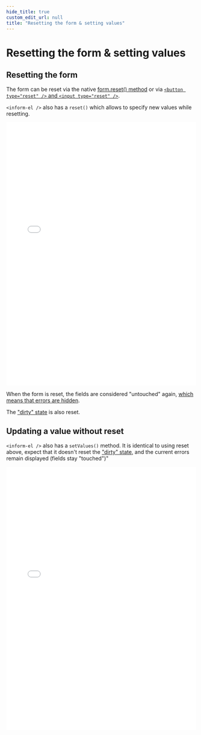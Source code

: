 ```yaml
---
hide_title: true
custom_edit_url: null
title: "Resetting the form & setting values"
---
```


# Resetting the form & setting values

## Resetting the form

The form can be reset via the native [form.reset() method](https://developer.mozilla.org/en-US/docs/Web/API/HTMLFormElement/reset) or via [`<button type="reset" />` and `<input type="reset" />`](https://developer.mozilla.org/en-US/docs/Web/HTML/Element/input/reset).

`<inform-el />` also has a `reset()` which allows to specify new values while resetting.

<iframe width="100%" height="700" src="//jsfiddle.net/juliendelort/e1xujctm/16/embedded/html,result/" allowfullscreen="allowfullscreen" allowpaymentrequest frameborder="0"></iframe>

When the form is reset, the fields are considered "untouched" again, [which means that errors are hidden](/showing-errors.mdx).

The ["dirty" state](dirty-check.mdx) is also reset.

## Updating a value without reset

`<inform-el />` also has a `setValues()` method. It is identical to using reset above, expect that it doesn't reset the ["dirty" state](dirty-check.mdx), and the current errors remain displayed (fields stay "touched")"

<iframe width="100%" height="700" src="//jsfiddle.net/juliendelort/4wv3x82k/7/embedded/html,result/" allowfullscreen="allowfullscreen" allowpaymentrequest frameborder="0"></iframe>
